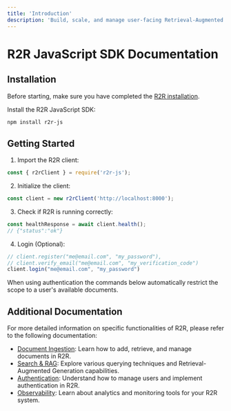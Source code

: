 ```yaml
---
title: 'Introduction'
description: 'Build, scale, and manage user-facing Retrieval-Augmented Generation applications.'
---
```


# R2R JavaScript SDK Documentation

## Installation

Before starting, make sure you have completed the [R2R installation](/documentation/installation).

Install the R2R JavaScript SDK:

```bash
npm install r2r-js
```

## Getting Started

1. Import the R2R client:

```javascript
const { r2rClient } = require('r2r-js');
```

2. Initialize the client:

```javascript
const client = new r2rClient('http://localhost:8000');
```

3. Check if R2R is running correctly:

```javascript
const healthResponse = await client.health();
// {"status":"ok"}
```

4. Login (Optional):
```javascript
// client.register("me@email.com", "my_password"),
// client.verify_email("me@email.com", "my_verification_code")
client.login("me@email.com", "my_password")
```
When using authentication the commands below automatically restrict the scope to a user's available documents.

## Additional Documentation

For more detailed information on specific functionalities of R2R, please refer to the following documentation:

- [Document Ingestion](/documentation/python-sdk/ingestion): Learn how to add, retrieve, and manage documents in R2R.
- [Search & RAG](/documentation/python-sdk/retrieval): Explore various querying techniques and Retrieval-Augmented Generation capabilities.
- [Authentication](/documentation/python-sdk/auth): Understand how to manage users and implement authentication in R2R.
- [Observability](/documentation/python-sdk/observability): Learn about analytics and monitoring tools for your R2R system.
